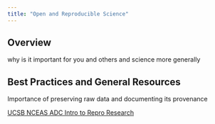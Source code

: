 ```yaml
---
title: "Open and Reproducible Science"
---
```



## Overview

why is it important for you and others and science more generally


## Best Practices and General Resources

Importance of preserving raw data and documenting its provenance

[UCSB NCEAS ADC Intro to Repro Research](https://learning.nceas.ucsb.edu/2022-03-assw/workshop-content.html#introduction-to-reproducible-research)
